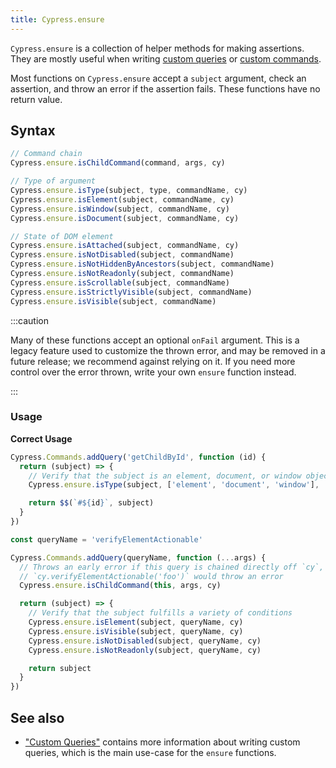 ```yaml
---
title: Cypress.ensure
---
```


`Cypress.ensure` is a collection of helper methods for making assertions. They
are mostly useful when writing [custom queries](/api/cypress-api/custom-queries)
or [custom commands](/api/cypress-api/custom-commands).

Most functions on `Cypress.ensure` accept a `subject` argument, check an
assertion, and throw an error if the assertion fails. These functions have no
return value.

## Syntax

```javascript
// Command chain
Cypress.ensure.isChildCommand(command, args, cy)​

// Type of argument
Cypress.ensure.isType(subject, type, commandName, cy)​
Cypress.ensure.isElement(subject, commandName, cy)​
Cypress.ensure.isWindow(subject, commandName, cy)
Cypress.ensure.isDocument(subject, commandName, cy)​

// State of DOM element
Cypress.ensure.isAttached(subject, commandName, cy)​
Cypress.ensure.isNotDisabled(subject, commandName)​
Cypress.ensure.isNotHiddenByAncestors(subject, commandName)​
Cypress.ensure.isNotReadonly(subject, commandName)​
Cypress.ensure.isScrollable(subject, commandName)​
Cypress.ensure.isStrictlyVisible(subject, commandName)​
Cypress.ensure.isVisible(subject, commandName)​
```

:::caution

Many of these functions accept an optional `onFail` argument. This is a legacy
feature used to customize the thrown error, and may be removed in a future
release; we recommend against relying on it. If you need more control over the
error thrown, write your own `ensure` function instead.

:::

### Usage

**<Icon name="check-circle" color="green" /> Correct Usage**

```javascript
Cypress.Commands.addQuery('getChildById', function (id) {
  return (subject) => {
    // Verify that the subject is an element, document, or window object
    Cypress.ensure.isType(subject, ['element', 'document', 'window'], 'getChildById', cy)

    return $$(`#${id}`, subject)
  }
})

const queryName = 'verifyElementActionable'

Cypress.Commands.addQuery(queryName, function (...args) {
  // Throws an early error if this query is chained directly off `cy`, eg.
  // `cy.verifyElementActionable('foo')` would throw an error
  Cypress.ensure.isChildCommand(this, args, cy)​

  return (subject) => {
    // Verify that the subject fulfills a variety of conditions
    Cypress.ensure.isElement(subject, queryName, cy)
    Cypress.ensure.isVisible(subject, queryName, cy)
    Cypress.ensure.isNotDisabled(subject, queryName, cy)
    Cypress.ensure.isNotReadonly(subject, queryName, cy)

    return subject
  }
})
```

## See also

- ["Custom Queries"](/api/cypress-api/custom-queries) contains more information
  about writing custom queries, which is the main use-case for the `ensure`
  functions.
